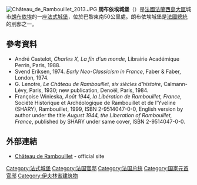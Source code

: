 [[File:Château_de_Rambouillet_2013.JPG|thumb]]
'''朗布依埃城堡'''（{{lang-fr|Château de Rambouillet}}）是[[法國|法國]][[法蘭西島大區|法蘭西島大區]]城市[[朗布依埃|朗布依埃]]的一座[[法式城堡|法式城堡]]，位於巴黎東南50公里處。朗布依埃城堡是[[法國總統|法國總統]]的別邸之一。

==參考資料==
*André Castelot, ''Charles X, La fin d'un monde'', Librairie Académique Perrin, Paris, 1988.
*Svend Eriksen, 1974. ''Early Neo-Classicism in France'', Faber & Faber, London, 1974.
*G. Lenotre, ''Le Château de Rambouillet, six siècles d'histoire'', Calmann-Lévy, Paris, 1930; new publication, Denoël, Paris, 1984.
*Françoise Winieska, ''Août 1944, la Libération de Rambouillet, France'', Société Historique et Archéologique de Rambouillet et de l'Yveline (SHARY), Rambouillet, 1999, ISBN 2-9514047-0-0, English version by author under the title ''August 1944, the Liberation of Rambouillet, France'', published by SHARY under same cover, ISBN 2-9514047-0-0.
==外部連結==
{{Commons category|Château de Rambouillet}}
*[http://chateau-rambouillet.monuments-nationaux.fr/ Château de Rambouillet] {{Wayback|url=http://chateau-rambouillet.monuments-nationaux.fr/ |date=20110625073933 }} - official site

{{巴黎名胜}}

[[Category:法式城堡|Category:法式城堡]]
[[Category:法国官邸|Category:法国官邸]]
[[Category:法国总统|Category:法国总统]]
[[Category:国家元首官邸|Category:国家元首官邸]]
[[Category:伊夫林省建筑物|Category:伊夫林省建筑物]]